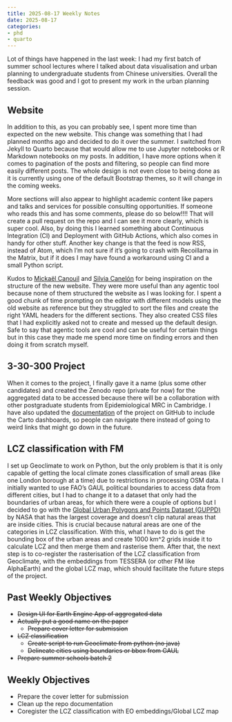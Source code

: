 ```yaml
---
title: 2025-08-17 Weekly Notes
date: 2025-08-17
categories:
- phd
- quarto
---
```


Lot of things have happened in the last week: I had my first batch of summer school lectures where I talked about data visualisation and urban planning to undergraduate students from Chinese universities. Overall the feedback was good and I got to present my work in the urban planning session.

## Website

In addition to this, as you can probably see, I spent more time than expected on the new website. This change was something that I had planned months ago and decided to do it over the summer. I switched from Jekyll to Quarto because that would allow me to use Jupyter notebooks or R Markdown notebooks on my posts. In addition, I have more options when it comes to pagination of the posts and filtering, so people can find more easily different posts. The whole design is not even close to being done as it is currently using one of the default Bootstrap themes, so it will change in the coming weeks. 

More sections will also appear to highlight academic content like papers and talks and services for possible consulting opportunities. If someone who reads this and has some comments, please do so below!!!! That will create a pull request on the repo and I can see it more clearly, which is super cool. Also, by doing this I learned something about Continuous Integration (CI) and Deployment with GitHub Actions, which also comes in handy for other stuff. Another key change is that the feed is now RSS, instead of Atom, which I'm not sure if it's going to crash with Recoillama in the Matrix, but if it does I may have found a workaround using CI and a small Python script. 

Kudos to [Mickaël Canouil](https://mickael.canouil.fr/) and [Silvia Canelón](https://silviacanelon.com/) for being inspiration on the structure of the new website. They were more useful than any agentic tool because none of them structured the website as I was looking for. I spent a good chunk of time prompting on the editor with different models using the old website as reference but they struggled to sort the files and create the right YAML headers for the different sections. They also created CSS files that I had explicitly asked not to create and messed up the default design. Safe to say that agentic tools are cool and can be useful for certain things but in this case they made me spend more time on finding errors and then doing it from scratch myself.

## 3-30-300 Project

When it comes to the project, I finally gave it a name (plus some other candidates) and created the Zenodo repo (private for now) for the aggregated data to be accessed because there will be a collaboration with other postgraduate students from Epidemiological MRC in Cambridge. I have also updated the [documentation](https://ancazugo.github.io/3-30-300-analysis/) of the project on GitHub to include the Carto dashboards, so people can navigate there instead of going to weird links that might go down in the future.

## LCZ classification with FM

I set up Geoclimate to work on Python, but the only problem is that it is only capable of getting the local climate zones classification of small areas (like one London borough at a time) due to restrictions in processing OSM data. I initially wanted to use FAO's GAUL political boundaries to access data from different cities, but I had to change it to a dataset that only had the boundaries of urban areas, for which there were a couple of options but I decided to go with the [Global Urban Polygons and Points Dataset (GUPPD)](https://catalog.data.gov/dataset/global-urban-polygons-and-points-dataset-guppd-version-1) by NASA that has the largest coverage and doesn't clip natural areas that are inside cities. This is crucial because natural areas are one of the categories in LCZ classification. With this, what I have to do is get the bounding box of the urban areas and create 1000 km^2 grids inside it to calculate LCZ and then merge them and rasterise them. After that, the next step is to co-register the rasterisation of the LCZ classification from Geoclimate, with the embeddings from TESSERA (or other FM like AlphaEarth) and the global LCZ map, which should facilitate the future steps of the project.

## Past Weekly Objectives
- ~~Design UI for Earth Engine App of aggregated data~~
- ~~Actually put a good name on the paper~~
  - ~~Prepare cover letter for submission~~
- ~~LCZ classification~~
  - ~~Create script to run Geoclimate from python (no java)~~
  - ~~Delineate cities using boundaries or bbox from GAUL~~
- ~~Prepare summer schools batch 2~~

## Weekly Objectives
- Prepare the cover letter for submission
- Clean up the repo documentation
- Coregister the LCZ classification with EO embeddings/Global LCZ map